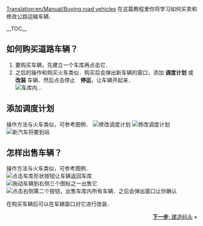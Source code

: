 [[Translation:en/Manual/Buying road vehicles]]
{{zh/教程}}
在这篇教程里你将学习如何买卖和修改公路运输车辆．

__TOC__ 
==如何购买道路车辆？==
#要购买车辆，先建立一个车库再点击它．
#之后的操作和购买火车类似．购买后会弹出新车辆的窗口，添加 '''调度计划''' 或 '''改装''' 车辆．然后点击停止　'''停运'''，让车辆开起来．<br/>[[File:en/stopped bus.png|frame|none|车库内...]]

==添加调度计划==
操作方法与火车类似，可参考图例．
[[File:en/Orders.png|修改调度计划]]
[[File:en/tutorial bus 6.png|frame|none|修改调度计划]]
<br/>[[File:en/Tutorial bus 7.png|frame|none|新汽车将要到站]]

==怎样出售车辆？==
操作方法与火车类似，可参考图例．
<br/>[[File:en/Buying-road-vehicles-6.png|none|frame|点击车库形状按钮让车辆返回车库]]
<br/>[[File:en/Buying-road-vehicles-7.png|none|frame|拖动车辆到右侧三个图标之一出售它]]
<br/>[[File:en/Buying-road-vehicles-8.png|none|frame|点击右侧第二个按钮，出售车库内所有车辆．之后会弹出窗口让你确认]]

在购买车辆后可以在车辆窗口对它进行改装．

<span style="float: right">[[zh/Manual/教程/建造码头|'''下一步''': 建造码头]] &raquo;</span>